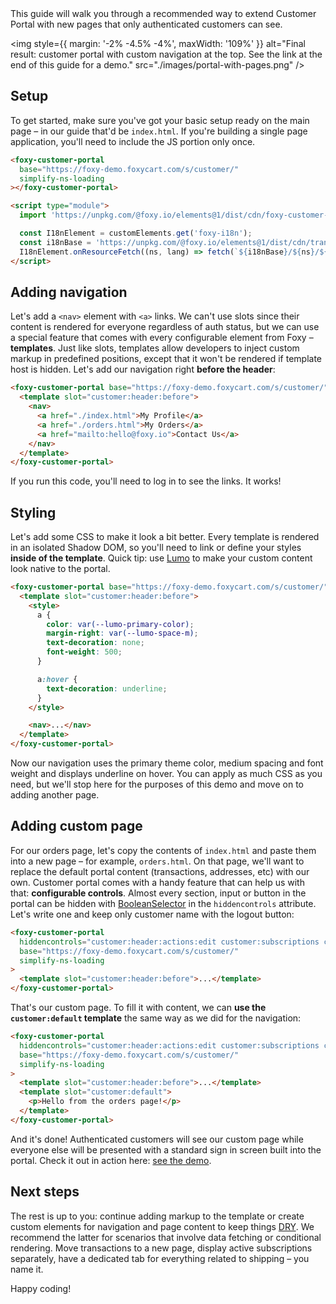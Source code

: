 
<Meta title="Other / CustomerPortal / Guide: adding pages" />

<Title>Guide: adding pages</Title>

<Subtitle>
  This guide will walk you through a recommended way to extend Customer Portal with new pages that
  only authenticated customers can see.
</Subtitle>

<img
  style={{ margin: '-2% -4.5% -4%', maxWidth: '109%' }}
  alt="Final result: customer portal with custom navigation at the top. See the link at the end of this guide for a demo."
  src="./images/portal-with-pages.png"
/>

## Setup

To get started, make sure you've got your basic setup ready on the main page – in our guide that'd be `index.html`. If you're building a single page application, you'll need to include the JS portion only once.

```html
<foxy-customer-portal
  base="https://foxy-demo.foxycart.com/s/customer/"
  simplify-ns-loading
></foxy-customer-portal>

<script type="module">
  import 'https://unpkg.com/@foxy.io/elements@1/dist/cdn/foxy-customer-portal.js';

  const I18nElement = customElements.get('foxy-i18n');
  const i18nBase = 'https://unpkg.com/@foxy.io/elements@1/dist/cdn/translations';
  I18nElement.onResourceFetch((ns, lang) => fetch(`${i18nBase}/${ns}/${lang}.json`));
</script>
```

## Adding navigation

Let's add a `<nav>` element with `<a>` links. We can't use slots since their content is rendered for everyone regardless of auth status, but we can use a special feature that comes with every configurable element from Foxy – **templates**. Just like slots, templates allow developers to inject custom markup in predefined positions, except that it won't be rendered if template host is hidden. Let's add our navigation right **before the header**:

```html
<foxy-customer-portal base="https://foxy-demo.foxycart.com/s/customer/" simplify-ns-loading>
  <template slot="customer:header:before">
    <nav>
      <a href="./index.html">My Profile</a>
      <a href="./orders.html">My Orders</a>
      <a href="mailto:hello@foxy.io">Contact Us</a>
    </nav>
  </template>
</foxy-customer-portal>
```

If you run this code, you'll need to log in to see the links. It works!

## Styling

Let's add some CSS to make it look a bit better. Every template is rendered in an isolated Shadow DOM, so you'll need to link or define your styles **inside of the template**. Quick tip: use [Lumo](https://demo.vaadin.com/lumo-editor/) to make your custom content look native to the portal.

```html
<foxy-customer-portal base="https://foxy-demo.foxycart.com/s/customer/" simplify-ns-loading>
  <template slot="customer:header:before">
    <style>
      a {
        color: var(--lumo-primary-color);
        margin-right: var(--lumo-space-m);
        text-decoration: none;
        font-weight: 500;
      }

      a:hover {
        text-decoration: underline;
      }
    </style>

    <nav>...</nav>
  </template>
</foxy-customer-portal>
```

Now our navigation uses the primary theme color, medium spacing and font weight and displays underline on hover. You can apply as much CSS as you need, but we'll stop here for the purposes of this demo and move on to adding another page.

## Adding custom page

For our orders page, let's copy the contents of `index.html` and paste them into a new page – for example, `orders.html`. On that page, we'll want to replace the default portal content (transactions, addresses, etc) with our own. Customer portal comes with a handy feature that can help us with that: **configurable controls**. Almost every section, input or button in the portal can be hidden with [BooleanSelector](https://sdk.foxy.dev/classes/_core_index_.booleanselector.html) in the `hiddencontrols` attribute. Let's write one and keep only customer name with the logout button:

```html
<foxy-customer-portal
  hiddencontrols="customer:header:actions:edit customer:subscriptions customer:transactions customer:addresses customer:payment-methods"
  base="https://foxy-demo.foxycart.com/s/customer/"
  simplify-ns-loading
>
  <template slot="customer:header:before">...</template>
</foxy-customer-portal>
```

That's our custom page. To fill it with content, we can **use the `customer:default` template** the same way as we did for the navigation:

```html
<foxy-customer-portal
  hiddencontrols="customer:header:actions:edit customer:subscriptions customer:transactions customer:addresses customer:payment-methods"
  base="https://foxy-demo.foxycart.com/s/customer/"
  simplify-ns-loading
>
  <template slot="customer:header:before">...</template>
  <template slot="customer:default">
    <p>Hello from the orders page!</p>
  </template>
</foxy-customer-portal>
```

And it's done! Authenticated customers will see our custom page while everyone else will be presented with a standard sign in screen built into the portal. Check it out in action here: <a href="./iframe.html?id=other-customerportal--adding-pages-guide-profile-demo&viewMode=story" target="_blank">see the demo</a>.

## Next steps

The rest is up to you: continue adding markup to the template or create custom elements for navigation and page content to keep things [DRY](https://en.wikipedia.org/wiki/Don%27t_repeat_yourself). We recommend the latter for scenarios that involve data fetching or conditional rendering. Move transactions to a new page, display active subscriptions separately, have a dedicated tab for everything related to shipping – you name it.

Happy coding!
